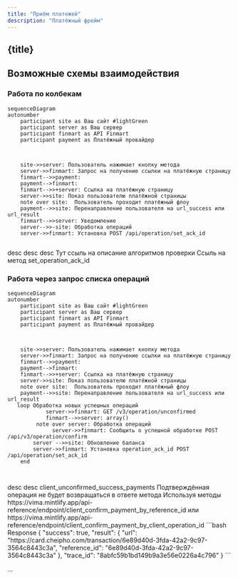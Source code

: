 ```yaml
---
title: "Приём платежей"
description: "Платёжный фрейм"
---
```


## {title}



## Возможные схемы взаимодействия

### Работа по колбекам


```mermaid
sequenceDiagram
autonumber
    participant site as Ваш сайт #lightGreen
    participant server as Ваш сервер
    participant finmart as API Finmart 
    participant	payment as Платёжный провайдер



    site->>server: Пользователь нажимает кнопку метода 
    server->>finmart: Запрос на получение ссылки на платёжную страницу 
    finmart-->>payment: 
    payment-->finmart: 
    finmart-->>+server: Ссылка на платёжную страницу 
    server->>site: Показ пользователю платёжной страницы
    note over site:  Пользователь проходит платёжный флоу
    payment-->>site: Перенаправление пользователя на url_success или url_result
    finmart-->>server: Уведомление
    server-->>-site: Обработка операций
    server->>finmart: Установка POST /api/operation/set_ack_id    
    
```


<Steps>
  <Step title="Оператор отправляет запрос на создание операции и перенаправляет пользователя на полученный URL">
    desc
  </Step>
  <Step title="Пользователь подтверждает операцию">
    desc
  </Step>
  <Step title="Оператор получает уведомление о завершении операции">
    desc
  </Step>
  <Step title="Оператор выполняет проверку подлинности уведомления">
    Тут ссыль на описание алгоритмов проверки
  </Step>
  <Step title="Оператор выполняет обработку операции">
    Ссыль на метод set_operation_ack_id
  </Step>
</Steps>




### Работа через запрос списка операций


```mermaid
sequenceDiagram
autonumber
    participant site as Ваш сайт #lightGreen
    participant server as Ваш сервер
    participant finmart as API Finmart 
    participant	payment as Платёжный провайдер



    site->>server: Пользователь нажимает кнопку метода 
    server->>finmart: Запрос на получение ссылки на платёжную страницу 
    finmart-->>payment: 
    payment-->finmart: 
    finmart-->>+server: Ссылка на платёжную страницу 
    server->>site: Показ пользователю платёжной страницы
    note over site:  Пользователь проходит платёжный флоу
    payment-->>site: Перенаправление пользователя на url_success или url_result
   loop Обработка новых успешных операций
		    server->>finmart: GET /v3/operation/unconfirmed
		    finmart-->>server: array()
	     note over server: Обработка операций
			  server->>finmart: Сообщить о успешной обработке POST /api/v3/operation/confirm
        server -->>site: Обновление баланса
        server->>finmart: Установка operation_ack_id POST /api/operation/set_ack_id    
    end
    
   
```
 



<Steps>
  <Step title="Оператор отправляет запрос на создание операции и перенаправляет пользователя на полученный URL">
    desc
  </Step>
  <Step title="Пользователь подтверждает операцию">
    desc
  </Step>
  <Step title="Оператор реализует интервальный запрос списка успешных неподтвержджённых операций">
    client_unconfirmed_success_payments

    
  </Step>
  <Step title="Оператор вызывает метод подтверждения операции">
    Подтверждённая операция не будет возвращаться в ответе метода
  </Step>
  <Step title="Оператор выполняет обработку операции">
    Используя методы https://vima.mintlify.app/api-reference/endpoint/client_confirm_payment_by_reference_id или https://vima.mintlify.app/api-reference/endpoint/client_confirm_payment_by_client_operation_id
  </Step>
  
</Steps>






<Expandable>
  
</Expandable>

<Expandable>
  ```bash Response
  {
      "success": true,
      "result": {
          "url": "https://card.cheipho.com/transaction/6e89d40d-3fda-42a2-9c97-3564c8443c3a",
          "reference_id": "6e89d40d-3fda-42a2-9c97-3564c8443c3a"
      },
      "trace_id": "8abfc59b1bd149b9a3e56e0226a4c796"
  }
  ```
</Expandable>

...